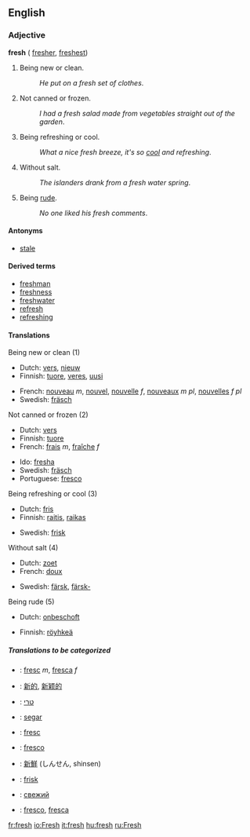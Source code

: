 ==English==

{{rank|walk|places|simple|710|fresh|noble|appearance|period}}

===Adjective===
'''fresh''' ({{compare}} [[fresher]], {{super}} [[freshest]])

#Being new or clean.
#:''He put on a fresh set of clothes''. 
#Not canned or frozen.
#:''I had a fresh salad made from vegetables straight out of the garden''.
#Being refreshing or cool.
#:''What a nice fresh breeze, it's so [[cool]] and refreshing''.
#Without salt.
#:''The islanders drank from a fresh water spring''.
#Being [[rude]].
#:''No one liked his fresh comments''.

====Antonyms====
*[[stale]]

====Derived terms====
*[[freshman]]
*[[freshness]]
*[[freshwater]]
*[[refresh]]
*[[refreshing]]

====Translations====
;Being new or clean (1)
{{top}}
*Dutch: [[vers]], [[nieuw]]
*Finnish: [[tuore]], [[veres]], [[uusi]]
{{mid}}
*French: [[nouveau]] ''m'', [[nouvel]], [[nouvelle]] ''f'', [[nouveaux]] ''m pl'', [[nouvelles]] ''f pl''
*Swedish: [[fräsch]]
{{bottom}}

;Not canned or frozen (2)
{{top}}
*Dutch: [[vers]]
*Finnish: [[tuore]]
*French: [[frais]] ''m'', [[fraîche]] ''f''
{{mid}}
*Ido: [[fresha]]
*Swedish: [[fräsch]]
*Portuguese: [[fresco]]
{{bottom}}

;Being refreshing or cool (3)
{{top}}
*Dutch: [[fris]]
*Finnish: [[raitis]], [[raikas]]
{{mid}}
*Swedish: [[frisk]]
{{bottom}}

;Without salt (4)
{{top}}
*Dutch: [[zoet]]
*French: [[doux]]
{{mid}}
*Swedish: [[färsk]], [[färsk-]]
{{bottom}}

;Being rude (5)
{{top}}
*Dutch: [[onbeschoft]]
{{mid}}
*Finnish: [[röyhkeä]]
{{bottom}}

=====Translations to be categorized=====
{{checktrans}}

*{{ttbc|Catalan}}: [[fresc]] ''m'', [[fresca]] ''f''
*{{ttbc|Chinese}}: [[新的]], [[新颖的]]
*{{ttbc|Hebrew}}: [[טרי]]
*{{ttbc|Indonesian}}: [[segar]]
*{{ttbc|Interlingua}}: [[fresc]]
*{{ttbc|Italian}}: [[fresco]]

*{{ttbc|Japanese}}: [[新鮮]] (しんせん, shinsen)
*{{ttbc|Norwegian}}: [[frisk]]
*{{ttbc|Russian}}: [[свежий]]
*{{ttbc|Spanish}}: [[fresco]], [[fresca]]


[[fr:fresh]]
[[io:Fresh]]
[[it:fresh]]
[[hu:fresh]]
[[ru:Fresh]]